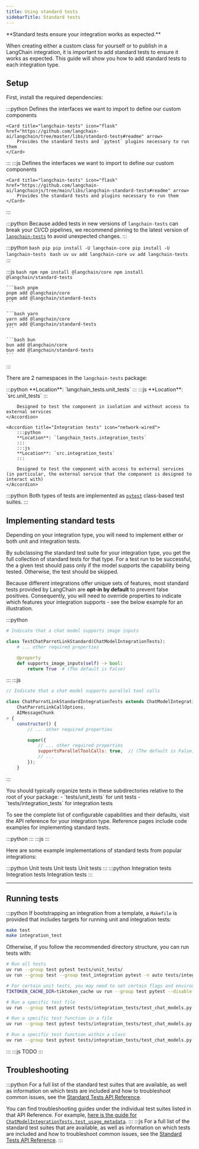 ```yaml
---
title: Using standard tests
sidebarTitle: Standard tests
---
```


<Icon icon="flask" size={32} />
**Standard tests ensure your integration works as expected.**

When creating either a custom class for yourself or to publish in a LangChain integration, it is important to add standard tests to ensure it works as expected. This guide will show you how to add standard tests to each integration type.

## Setup

First, install the required dependencies:

:::python
<CardGroup cols={2}>
    <Card title="langchain-core" icon="cube" href="https://github.com/langchain-ai/langchain/tree/master/libs/core#readme" arrow>
        Defines the interfaces we want to import to define our custom components
    </Card>

    <Card title="langchain-tests" icon="flask" href="https://github.com/langchain-ai/langchain/tree/master/libs/standard-tests#readme" arrow>
        Provides the standard tests and `pytest` plugins necessary to run them
    </Card>
</CardGroup>
:::
:::js
<CardGroup cols={2}>
    <Card title="langchain-core" icon="cube" href="https://github.com/langchain-ai/langchainjs/tree/main/langchain-core#readme" arrow>
        Defines the interfaces we want to import to define our custom components
    </Card>

    <Card title="langchain-tests" icon="flask" href="https://github.com/langchain-ai/langchainjs/tree/main/libs/langchain-standard-tests#readme" arrow>
        Provides the standard tests and plugins necessary to run them
    </Card>
</CardGroup>
:::

:::python
<Warning>
    Because added tests in new versions of `langchain-tests` can break your CI/CD pipelines, we recommend pinning to the latest version of [`langchain-tests`](https://pypi.org/project/langchain-tests/#history) to avoid unexpected changes.
</Warning>
:::

:::python
<CodeGroup>
    ```bash pip
    pip install -U langchain-core
    pip install -U langchain-tests
    ```
    ```bash uv
    uv add langchain-core
    uv add langchain-tests
    ```
</CodeGroup>
:::

:::js
<CodeGroup>
    ```bash npm
    npm install @langchain/core
    npm install @langchain/standard-tests
    ```

    ```bash pnpm
    pnpm add @langchain/core
    pnpm add @langchain/standard-tests
    ```

    ```bash yarn
    yarn add @langchain/core
    yarn add @langchain/standard-tests
    ```

    ```bash bun
    bun add @langchain/core
    bun add @langchain/standard-tests
    ```
</CodeGroup>
:::

There are 2 namespaces in the `langchain-tests` package:

<AccordionGroup>
    <Accordion title="Unit tests" icon="gear">
        :::python
        **Location**: `langchain_tests.unit_tests`
        :::
        :::js
        **Location**: `src.unit_tests`
        :::

        Designed to test the component in isolation and without access to external services
    </Accordion>

    <Accordion title="Integration tests" icon="network-wired">
        :::python
        **Location**: `langchain_tests.integration_tests`
        :::
        :::js
        **Location**: `src.integration_tests`
        :::

        Designed to test the component with access to external services (in particular, the external service that the component is designed to interact with)
    </Accordion>
</AccordionGroup>

:::python
Both types of tests are implemented as [`pytest`](https://docs.pytest.org/en/stable/) class-based test suites.
:::

## Implementing standard tests

Depending on your integration type, you will need to implement either or both unit and integration tests.

By subclassing the standard test suite for your integration type, you get the full collection of standard tests for that type. For a test run to be successful, the a given test should pass only if the model supports the capability being tested. Otherwise, the test should be skipped.

Because different integrations offer unique sets of features, most standard tests provided by LangChain are **opt-in by default** to prevent false positives. Consequently, you will need to override properties to indicate which features your integration supports - see the below example for an illustration.

:::python
```python tests/integration_tests/test_standard.py
# Indicate that a chat model supports image inputs

class TestChatParrotLinkStandard(ChatModelIntegrationTests):
    # ... other required properties

    @property
    def supports_image_inputs(self) -> bool:
        return True  # (The default is False)
```
:::
:::js
```javascript tests/chat_models.standard.int.test.ts
// Indicate that a chat model supports parallel tool calls

class ChatParrotLinkStandardIntegrationTests extends ChatModelIntegrationTests<
    ChatParrotLinkCallOptions,
    AIMessageChunk
> {
    constructor() {
        // ... other required properties

        super({
            // ... other required properties
            supportsParallelToolCalls: true,  // (The default is False)
            // ...
        });
    }
```
:::

<Note>
    You should typically organize tests in these subdirectories relative to the root of your package:
    - `tests/unit_tests` for unit tests
    - `tests/integration_tests` for integration tests
</Note>

To see the complete list of configurable capabilities and their defaults, visit the API reference for your integration type. Reference pages include code examples for implementing standard tests.

:::python
<Columns cols={2}>
    <Card title="Unit tests" href="https://python.langchain.com/api_reference/standard_tests/unit_tests.html" icon="gear" arrow />
    <Card title="Integration tests" href="https://python.langchain.com/api_reference/standard_tests/integration_tests.html" icon="network-wired" arrow />
</Columns>
:::
:::js
<Columns cols={2}>
    <Card title="Unit tests" href="https://v03.api.js.langchain.com/classes/_langchain_standard_tests.ChatModelUnitTests.html" icon="gear" arrow />
    <Card title="Integration tests" href="https://v03.api.js.langchain.com/classes/_langchain_standard_tests.ChatModelIntegrationTests.html" icon="network-wired" arrow />
</Columns>
:::

Here are some example implementations of standard tests from popular integrations:

<Tabs>
    <Tab title="Unit tests">
        :::python
        <Columns cols={3}>
            <Card title="ChatOpenAI" href="https://github.com/langchain-ai/langchain/blob/master/libs/partners/openai/tests/unit_tests/chat_models/test_base_standard.py" arrow>Unit tests</Card>
            <Card title="ChatAnthropic" href="https://github.com/langchain-ai/langchain/blob/master/libs/partners/anthropic/tests/unit_tests/test_standard.py" arrow>Unit tests</Card>
            <Card title="ChatGenAI" href="https://github.com/langchain-ai/langchain-google/blob/main/libs/genai/tests/unit_tests/test_standard.py" arrow>Unit tests</Card>
        </Columns>
        :::
    </Tab>
    <Tab title="Integration tests">
        :::python
        <Columns cols={3}>
            <Card title="ChatOpenAI" href="https://github.com/langchain-ai/langchain/blob/master/libs/partners/openai/tests/integration_tests/chat_models/test_base_standard.py" arrow>Integration tests</Card>
            <Card title="ChatAnthropic" href="https://github.com/langchain-ai/langchain/blob/master/libs/partners/anthropic/tests/integration_tests/test_standard.py" arrow>Integration tests</Card>
            <Card title="ChatGenAI" href="https://github.com/langchain-ai/langchain-google/blob/main/libs/genai/tests/integration_tests/test_standard.py" arrow>Integration tests</Card>
        </Columns>
        :::
    </Tab>
</Tabs>

---

## Running tests

:::python
If bootstrapping an integration from a template, a `Makefile` is provided that includes targets for running unit and integration tests:

```bash
make test
make integration_test
```

Otherwise, if you follow the recommended directory structure, you can run tests with:

```bash
# Run all tests
uv run --group test pytest tests/unit_tests/
uv run --group test --group test_integration pytest -n auto tests/integration_tests/

# For certain unit tests, you may need to set certain flags and environment variables:
TIKTOKEN_CACHE_DIR=tiktoken_cache uv run --group test pytest --disable-socket --allow-unix-socket tests/unit_tests/

# Run a specific test file
uv run --group test pytest tests/integration_tests/test_chat_models.py

# Run a specific test function in a file
uv run --group test pytest tests/integration_tests/test_chat_models.py::test_chat_completions

# Run a specific test function within a class
uv run --group test pytest tests/integration_tests/test_chat_models.py::TestChatParrotLinkIntegration::test_chat_completions
```
:::
:::js
TODO
:::

## Troubleshooting

:::python
For a full list of the standard test suites that are available, as well as information on which tests are included and how to troubleshoot common issues, see the [Standard Tests API Reference](https://python.langchain.com/api_reference/standard_tests/index.html).

You can find troubleshooting guides under the individual test suites listed in that API Reference. For example, [here is the guide for `ChatModelIntegrationTests.test_usage_metadata`](https://python.langchain.com/api_reference/standard_tests/integration_tests/langchain_tests.integration_tests.chat_models.ChatModelIntegrationTests.html#langchain_tests.integration_tests.chat_models.ChatModelIntegrationTests.test_usage_metadata).
:::
:::js
For a full list of the standard test suites that are available, as well as information on which tests are included and how to troubleshoot common issues, see the [Standard Tests API Reference](https://v03.api.js.langchain.com/modules/_langchain_standard_tests.html).
:::
